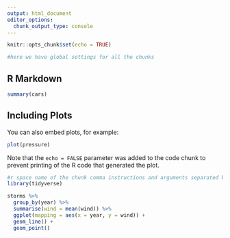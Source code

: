 ```yaml
---
output: html_document
editor_options: 
  chunk_output_type: console
---
```


```r
knitr::opts_chunk$set(echo = TRUE)

#here we have global settings for all the chunks
```

## R Markdown



```r
summary(cars)
```

## Including Plots

You can also embed plots, for example:

```r
plot(pressure)
```

Note that the `echo = FALSE` parameter was added to the code chunk to prevent printing of the R code that generated the plot.

```r
#r space name of the chunk comma instructions and arguments separated by a comma
library(tidyverse)

storms %>%
  group_by(year) %>%
  summarise(wind = mean(wind)) %>%
  ggplot(mapping = aes(x = year, y = wind)) +
  geom_line() +
  geom_point()
```

